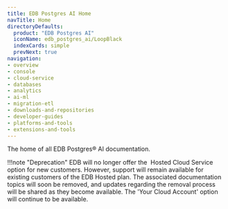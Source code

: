 ```yaml
---
title: EDB Postgres AI Home
navTitle: Home
directoryDefaults:
  product: "EDB Postgres AI"
  iconName: edb_postgres_ai/LoopBlack
  indexCards: simple
  prevNext: true
navigation:
- overview
- console
- cloud-service
- databases
- analytics
- ai-ml
- migration-etl
- downloads-and-repositories
- developer-guides
- platforms-and-tools
- extensions-and-tools
---
```


The home of all EDB Postgres® AI documentation.

!!!note "Deprecation"
   EDB will no longer offer the  Hosted Cloud Service option for new customers. However, support will remain available for existing customers of the EDB Hosted plan. The associated documentation topics will soon be removed, and updates regarding the removal process will be shared as they become available. The 'Your Cloud Account' option will continue to be available.

